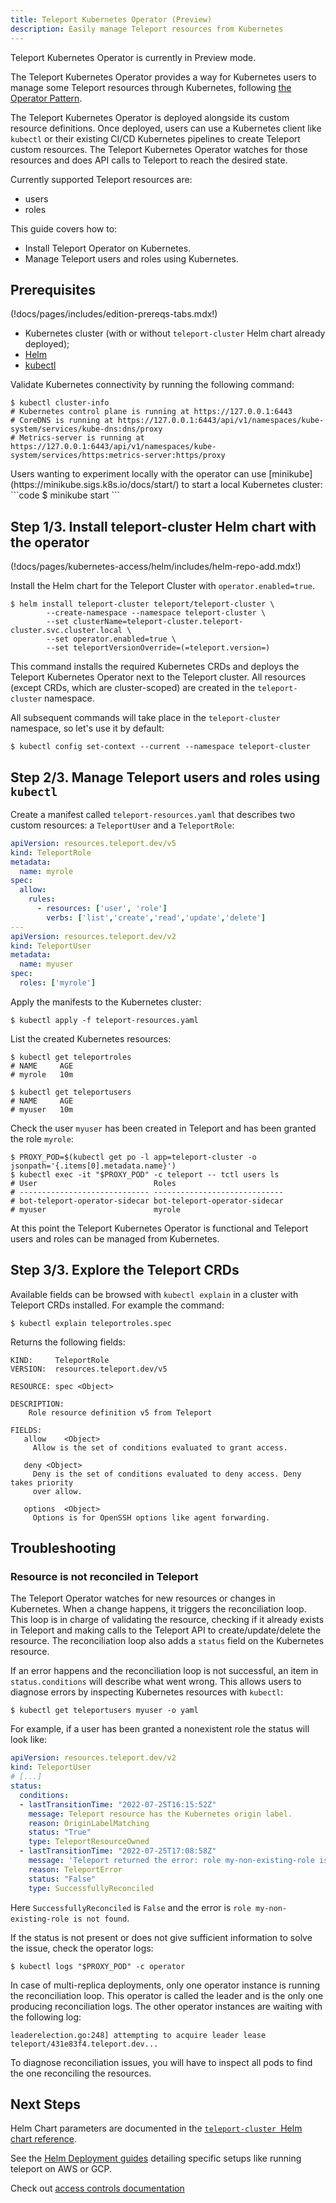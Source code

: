 ```yaml
---
title: Teleport Kubernetes Operator (Preview)
description: Easily manage Teleport resources from Kubernetes
---
```


<Admonition type="warning" title="Preview">
  Teleport Kubernetes Operator is currently in Preview mode.
</Admonition>

The Teleport Kubernetes Operator provides a way for Kubernetes users to manage some Teleport resources through
Kubernetes, following [the Operator Pattern](https://kubernetes.io/docs/concepts/extend-kubernetes/operator/).

The Teleport Kubernetes Operator is deployed alongside its custom resource definitions. Once deployed, users
can use a Kubernetes client like `kubectl` or their existing CI/CD Kubernetes pipelines to create Teleport
custom resources. The Teleport Kubernetes Operator watches for those resources and does API calls to Teleport to
reach the desired state.

Currently supported Teleport resources are:
- users
- roles

This guide covers how to:
- Install Teleport Operator on Kubernetes.
- Manage Teleport users and roles using Kubernetes.

## Prerequisites

(!docs/pages/includes/edition-prereqs-tabs.mdx!)

- Kubernetes cluster (with or without `teleport-cluster` Helm chart already deployed);
- [Helm](https://helm.sh/docs/intro/quickstart/)
- [kubectl](https://kubernetes.io/docs/tasks/tools/)

Validate Kubernetes connectivity by running the following command:

```code
$ kubectl cluster-info
# Kubernetes control plane is running at https://127.0.0.1:6443
# CoreDNS is running at https://127.0.0.1:6443/api/v1/namespaces/kube-system/services/kube-dns:dns/proxy
# Metrics-server is running at https://127.0.0.1:6443/api/v1/namespaces/kube-system/services/https:metrics-server:https/proxy
```

<Admonition type="tip">
  Users wanting to experiment locally with the operator can use [minikube](https://minikube.sigs.k8s.io/docs/start/)
  to start a local Kubernetes cluster:
  ```code
  $ minikube start
  ```
</Admonition>

## Step 1/3. Install teleport-cluster Helm chart with the operator

(!docs/pages/kubernetes-access/helm/includes/helm-repo-add.mdx!)

Install the Helm chart for the Teleport Cluster with `operator.enabled=true`.

```code
$ helm install teleport-cluster teleport/teleport-cluster \
        --create-namespace --namespace teleport-cluster \
        --set clusterName=teleport-cluster.teleport-cluster.svc.cluster.local \
        --set operator.enabled=true \
        --set teleportVersionOverride=(=teleport.version=)
```

This command installs the required Kubernetes CRDs and deploys the Teleport Kubernetes Operator next to the Teleport
cluster. All resources (except CRDs, which are cluster-scoped) are created in the `teleport-cluster` namespace.

All subsequent commands will take place in the `teleport-cluster` namespace, so let's use it by default:
```code
$ kubectl config set-context --current --namespace teleport-cluster
```

## Step 2/3. Manage Teleport users and roles using `kubectl`

Create a manifest called `teleport-resources.yaml` that describes two custom resources: a `TeleportUser` and a `TeleportRole`:

```yaml
apiVersion: resources.teleport.dev/v5
kind: TeleportRole
metadata:
  name: myrole
spec:
  allow:
    rules:
      - resources: ['user', 'role']
        verbs: ['list','create','read','update','delete']
---
apiVersion: resources.teleport.dev/v2
kind: TeleportUser
metadata:
  name: myuser
spec:
  roles: ['myrole']
```

Apply the manifests to the Kubernetes cluster:

```code
$ kubectl apply -f teleport-resources.yaml
```

List the created Kubernetes resources:

```code
$ kubectl get teleportroles
# NAME     AGE
# myrole   10m

$ kubectl get teleportusers
# NAME     AGE
# myuser   10m
```

Check the user `myuser` has been created in Teleport and has been granted the role `myrole`:
```code
$ PROXY_POD=$(kubectl get po -l app=teleport-cluster -o jsonpath='{.items[0].metadata.name}')
$ kubectl exec -it "$PROXY_POD" -c teleport -- tctl users ls
# User                          Roles
# ----------------------------- -----------------------------
# bot-teleport-operator-sidecar bot-teleport-operator-sidecar
# myuser                        myrole
```

At this point the Teleport Kubernetes Operator is functional and Teleport users and roles can be managed from
Kubernetes.

## Step 3/3. Explore the Teleport CRDs

Available fields can be browsed with `kubectl explain` in a cluster with Teleport CRDs installed.
For example the command:
```code
$ kubectl explain teleportroles.spec
```
Returns the following fields:
```shell
KIND:     TeleportRole
VERSION:  resources.teleport.dev/v5

RESOURCE: spec <Object>

DESCRIPTION:
    Role resource definition v5 from Teleport

FIELDS:
   allow	<Object>
     Allow is the set of conditions evaluated to grant access.

   deny	<Object>
     Deny is the set of conditions evaluated to deny access. Deny takes priority
     over allow.

   options	<Object>
     Options is for OpenSSH options like agent forwarding.
```

## Troubleshooting

### Resource is not reconciled in Teleport

The Teleport Operator watches for new resources or changes in Kubernetes. When a change happens, it triggers the reconciliation
loop. This loop is in charge of validating the resource, checking if it already exists in Teleport and making calls to
the Teleport API to create/update/delete the resource. The reconciliation loop also adds a `status` field on the
Kubernetes resource.

If an error happens and the reconciliation loop is not successful, an item in `status.conditions` will describe what
went wrong. This allows users to diagnose errors by inspecting Kubernetes resources with `kubectl`:

```code
$ kubectl get teleportusers myuser -o yaml
```

For example, if a user has been granted a nonexistent role the status will look like:

```yaml
apiVersion: resources.teleport.dev/v2
kind: TeleportUser
# [...]
status:
  conditions:
  - lastTransitionTime: "2022-07-25T16:15:52Z"
    message: Teleport resource has the Kubernetes origin label.
    reason: OriginLabelMatching
    status: "True"
    type: TeleportResourceOwned
  - lastTransitionTime: "2022-07-25T17:08:58Z"
    message: 'Teleport returned the error: role my-non-existing-role is not found'
    reason: TeleportError
    status: "False"
    type: SuccessfullyReconciled
```

Here `SuccessfullyReconciled` is `False` and the error is `role my-non-existing-role is not found`.

If the status is not present or does not give sufficient information to solve the issue, check the operator logs:

```shell
$ kubectl logs "$PROXY_POD" -c operator
```

<Admonition type="note">
  In case of multi-replica deployments, only one operator instance is running the reconciliation loop. This operator
  is called the leader and is the only one producing reconciliation logs. The other operator instances are waiting with
  the following log:

  ```
  leaderelection.go:248] attempting to acquire leader lease teleport/431e83f4.teleport.dev...
  ```

  To diagnose reconciliation issues, you will have to inspect all pods to find the one reconciling the resources.
</Admonition>

## Next Steps

Helm Chart parameters are documented in the [`teleport-cluster `Helm chart reference](../../reference/helm-reference/teleport-cluster.mdx).

See the [Helm Deployment guides](../../deploy-a-cluster/helm-deployments.mdx) detailing specific setups like running teleport on AWS or GCP.

Check out [access controls documentation](../../access-controls/introduction.mdx)

